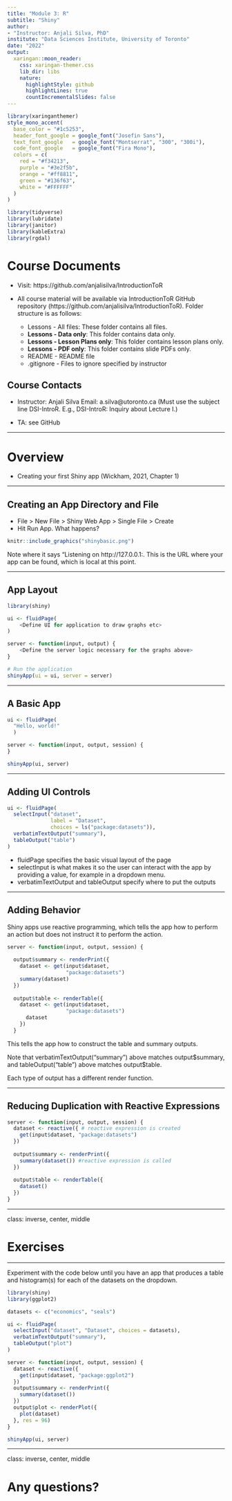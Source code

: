 ```yaml
---
title: "Module 3: R"
subtitle: "Shiny"
author:
- "Instructor: Anjali Silva, PhD"
institute: "Data Sciences Institute, University of Toronto"
date: "2022"
output:
  xaringan::moon_reader:
    css: xaringan-themer.css
    lib_dir: libs
    nature:
      highlightStyle: github
      highlightLines: true
      countIncrementalSlides: false
---
```


```r
library(xaringanthemer)
style_mono_accent(
  base_color = "#1c5253",
  header_font_google = google_font("Josefin Sans"),
  text_font_google   = google_font("Montserrat", "300", "300i"),
  code_font_google   = google_font("Fira Mono"),
  colors = c(
    red = "#f34213",
    purple = "#3e2f5b",
    orange = "#ff8811",
    green = "#136f63",
    white = "#FFFFFF"
  )
)

```

```r
library(tidyverse)
library(lubridate)
library(janitor)
library(kableExtra)
library(rgdal)
```

# Course Documents
* Visit: https://github.com/anjalisilva/IntroductionToR 

* All course material will be available via IntroductionToR GitHub repository (https://github.com/anjalisilva/IntroductionToR). Folder structure is as follows:
   * Lessons - All files: These folder contains all files.
   * **Lessons - Data only**: This folder contains data only.
   * **Lessons - Lesson Plans only**: This folder contains lesson plans only.
   * **Lessons - PDF only**: This folder contains slide PDFs only.
   * README - README file
   * .gitignore - Files to ignore specified by instructor

## Course Contacts
* Instructor: Anjali Silva
  Email: a.silva@utoronto.ca (Must use the subject line DSI-IntroR.   E.g., DSI-IntroR: Inquiry about Lecture I.)

* TA: see GitHub

---


# Overview

- Creating your first Shiny app (Wickham, 2021, Chapter 1)

---

## Creating an App Directory and File

- File > New File > Shiny Web App > Single File > Create
- Hit Run App. What happens?

```r
knitr::include_graphics("shinybasic.png")
```

Note where it says "Listening on http://127.0.0.1:<port number>. This is the URL where your app can be found, which is local at this point.

---

## App Layout

```r
library(shiny)

ui <- fluidPage(
    <Define UI for application to draw graphs etc>
)

server <- function(input, output) {
    <Define the server logic necessary for the graphs above>
}

# Run the application 
shinyApp(ui = ui, server = server)
```

---

## A Basic App

```r
ui <- fluidPage(
  "Hello, world!"
  )

server <- function(input, output, session) {
}

shinyApp(ui, server)
```

---

## Adding UI Controls

```r
ui <- fluidPage(
  selectInput("dataset",
              label = "Dataset",
              choices = ls("package:datasets")),
  verbatimTextOutput("summary"),
  tableOutput("table")
)
```

- fluidPage specifies the basic visual layout of the page
- selectInput is what makes it so the user can interact with the app by providing a value, for example in a dropdown menu.
- verbatimTextOutput and tableOutput specify where to put the outputs

---

## Adding Behavior

Shiny apps use reactive programming, which tells the app how to perform an action but does not instruct it to perform the action.

```r
server <- function(input, output, session) {
  
  output$summary <- renderPrint({
    dataset <- get(input$dataset,
                   "package:datasets")
    summary(dataset)
  })
  
  output$table <- renderTable({
    dataset <- get(input$dataset,
                   "package:datasets")
      dataset
    })
  }
```

This tells the app how to construct the table and summary outputs.

Note that verbatimTextOutput("summary") above matches output\$summary, and tableOutput("table") above matches output\$table.

Each type of output has a different render function.

---

## Reducing Duplication with Reactive Expressions

```r
server <- function(input, output, session) {
  dataset <- reactive({ # reactive expression is created
    get(input$dataset, "package:datasets")
  })
  
  output$summary <- renderPrint({
    summary(dataset()) #reactive expression is called
  })
  
  output$table <- renderTable({
    dataset()
  })
}
```

---

class: inverse, center, middle

# Exercises

---

Experiment with the code below until you have an app that produces a table and histogram(s) for each of the datasets on the dropdown.

```r
library(shiny)
library(ggplot2)

datasets <- c("economics", "seals")

ui <- fluidPage(
  selectInput("dataset", "Dataset", choices = datasets),
  verbatimTextOutput("summary"),
  tableOutput("plot")
)

server <- function(input, output, session) {
  dataset <- reactive({
    get(input$dataset, "package:ggplot2")
  })
  output$summary <- renderPrint({
    summary(dataset())
  })
  output$plot <- renderPlot({
    plot(dataset)
  }, res = 96)
}

shinyApp(ui, server)
```
---

class: inverse, center, middle

# Any questions?

